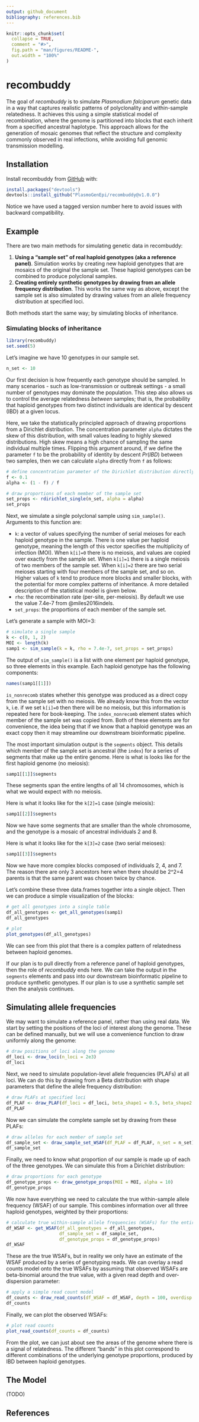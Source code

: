 ```yaml
---
output: github_document
bibliography: references.bib
---
```


<!-- README.md is generated from README.Rmd. Please edit that file -->

```r
knitr::opts_chunk$set(
  collapse = TRUE,
  comment = "#>",
  fig.path = "man/figures/README-",
  out.width = "100%"
)
```

# recombuddy

<!-- badges: start -->
<!-- badges: end -->

The goal of *recombuddy* is to simulate *Plasmodium falciparum* genetic data in a way that captures realistic patterns of polyclonality and within-sample relatedness. It achieves this using a simple statistical model of recombination, where the genome is partitioned into blocks that each inherit from a specified ancestral haplotype. This approach allows for the generation of mosaic genomes that reflect the structure and complexity commonly observed in real infections, while avoiding full genomic transmission modelling.

## Installation

Install recombuddy from [GitHub](https://github.com/) with:

```r
install.packages("devtools")
devtools::install_github("PlasmoGenEpi/recombuddy@v1.0.0")
```

Notice we have used a tagged version number here to avoid issues with backward compatibility.

## Example

There are two main methods for simulating genetic data in recombuddy:

1. **Using a "sample set" of real haploid genotypes (aka a reference panel)**. Simulation works by creating new haploid genotypes that are mosaics of the original the sample set. These haploid genotypes can be combined to produce polyclonal samples.
2. **Creating entirely synthetic genotypes by drawing from an allele frequency distribution**. This works the same way as above, except the sample set is also simulated by drawing values from an allele frequency distribution at specified loci.

Both methods start the same way; by simulating blocks of inheritance.

### Simulating blocks of inheritance

```r
library(recombuddy)
set.seed(5)
```

Let's imagine we have 10 genotypes in our sample set.

```r
n_set <- 10
```

Our first decision is how frequently each genotype should be sampled. In many scenarios - such as low-transmission or outbreak settings - a small number of genotypes may dominate the population. This step also allows us to control the average relatedness *between* samples; that is, the probability that haploid genotypes from two distinct individuals are identical by descent (IBD) at a given locus.

Here, we take the statistically principled approach of drawing proportions from a Dirichlet distribution. The concentration parameter `alpha` dictates the skew of this distribution, with small values leading to highly skewed distributions. High skew means a high chance of sampling the same individual multiple times. Flipping this argument around, if we define the parameter `f` to be the probability of identity by descent $Pr(IBD)$ between two samples, then we can calculate `alpha` directly from `f` as follows:

```r
# define concentration parameter of the Dirichlet distribution directly from f
f <- 0.1
alpha <- (1 - f) / f

# draw proportions of each member of the sample set
set_props <- rdirichlet_single(n_set, alpha = alpha)
set_props
```

Next, we simulate a single polyclonal sample using `sim_sample()`. Arguments to this function are:

- `k`: a vector of values specifying the number of serial meioses for each haploid genotype in the sample. There is one value per haploid genotype, meaning the length of this vector specifies the multiplicity of infection (MOI). When `k[i]=0` there is no meiosis, and values are copied over exactly from the sample set. When `k[i]=1` there is a single meiosis of two members of the sample set. When `k[i]=2` there are two serial meioses starting with four members of the sample set, and so on. Higher values of `k` tend to produce more blocks and smaller blocks, with the potential for more complex patterns of inheritance. A more detailed description of the statistical model is given below.
- `rho`: the recombination rate (per-site, per-meiosis). By default we use the value 7.4e-7 from @miles2016indels.
- `set_props`: the proportions of each member of the sample set.

Let's generate a sample with MOI=3:

```r
# simulate a single sample
k <- c(0, 1, 2)
MOI <- length(k)
samp1 <- sim_sample(k = k, rho = 7.4e-7, set_props = set_props)
```

The output of `sim_sample()` is a list with one element per haploid genotype, so three elements in this example. Each haploid genotype has the following components:

```r
names(samp1[[1]])
```

`is_nonrecomb` states whether this genotype was produced as a direct copy from the sample set with no meiosis. We already know this from the vector `k`, i.e. if we set `k[i]=0` then there will be no meiosis, but this information is repeated here for book-keeping. The `index_nonrecomb` element states which member of the sample set was copied from. Both of these elements are for convenience, the idea being that if we know that a haploid genotype was an exact copy then it may streamline our downstream bioinformatic pipeline.

The most important simulation output is the `segments` object. This details which member of the sample set is ancestral (the `index`) for a series of segments that make up the entire genome. Here is what is looks like for the first haploid genome (no meiosis):

```r
samp1[[1]]$segments
```

These segments span the entire lengths of all 14 chromosomes, which is what we would expect with no meiosis.

Here is what it looks like for the `k[2]=1` case (single meiosis):

```r
samp1[[2]]$segments
```

Now we have some segments that are smaller than the whole chromosome, and the genotype is a mosaic of ancestral individuals 2 and 8.

Here is what it looks like for the `k[3]=2` case (two serial meioses):

```r
samp1[[3]]$segments
```

Now we have more complex blocks composed of individuals 2, 4, and 7. The reason there are only 3 ancestors here when there should be 2^2=4 parents is that the same parent was chosen twice by chance.

Let's combine these three data.frames together into a single object. Then we can produce a simple visualization of the blocks:

```r
# get all genotypes into a single table
df_all_genotypes <- get_all_genotypes(samp1)
df_all_genotypes

# plot
plot_genotypes(df_all_genotypes)
```

We can see from this plot that there is a complex pattern of relatedness between haploid genomes.

If our plan is to pull directly from a reference panel of haploid genotypes, then the role of *recombuddy* ends here. We can take the output in the `segments` elements and pass into our downstream bioinformatic pipeline to produce synthetic genotypes. If our plan is to use a synthetic sample set then the analysis continues.

## Simulating allele frequencies

We may want to simulate a reference panel, rather than using real data. We start by setting the positions of the loci of interest along the genome. These can be defined manually, but we will use a convenience function to draw uniformly along the genome:

```r
# draw positions of loci along the genome
df_loci <- draw_loci(n_loci = 2e3)
df_loci
```

Next, we need to simulate population-level allele frequencies (PLAFs) at all loci. We can do this by drawing from a Beta distribution with shape parameters that define the allele frequency distribution:

```r
# draw PLAFs at specified loci
df_PLAF <- draw_PLAF(df_loci = df_loci, beta_shape1 = 0.5, beta_shape2 = 0.5)
df_PLAF
```

Now we can simulate the complete sample set by drawing from these PLAFs:

```r
# draw alleles for each member of sample set
df_sample_set <- draw_sample_set_WSAF(df_PLAF = df_PLAF, n_set = n_set)
df_sample_set
```

Finally, we need to know what proportion of our sample is made up of each of the three genotypes. We can simulate this from a Dirichlet distribution:

```r
# draw proportions for each genotype
df_genotype_props <- draw_genotype_props(MOI = MOI, alpha = 10)
df_genotype_props
```

We now have everything we need to calculate the true within-sample allele frequency (WSAF) of our sample. This combines information over all three haploid genotypes, weighted by their proportions:

```r
# calculate true within-sample allele frequencies (WSAFs) for the entire sample
df_WSAF <- get_WSAF(df_all_genotypes = df_all_genotypes,
                    df_sample_set = df_sample_set,
                    df_genotype_props = df_genotype_props)
df_WSAF
```

These are the true WSAFs, but in reality we only have an estimate of the WSAF produced by a series of genotyping reads. We can overlay a read counts model onto the true WSAFs by assuming that observed WSAFs are beta-binomial around the true value, with a given read depth and over-dispersion parameter:

```r
# apply a simple read count model
df_counts <- draw_read_counts(df_WSAF = df_WSAF, depth = 100, overdisp = 0.01)
df_counts
```

Finally, we can plot the observed WSAFs:

```r
# plot read counts
plot_read_counts(df_counts = df_counts)
```

From the plot, we can just about see the areas of the genome where there is a signal of relatedness. The different "bands" in this plot correspond to different combinations of the underlying genotype proportions, produced by IBD between haploid genotypes.

## The Model

(TODO)

## References
